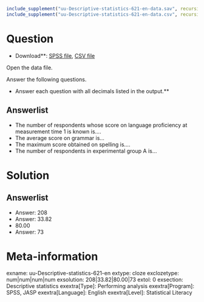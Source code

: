 ```r
include_supplement("uu-Descriptive-statistics-621-en-data.sav", recursive = TRUE)
include_supplement("uu-Descriptive-statistics-621-en-data.csv", recursive = TRUE)
```

Question
========

* Download**: [SPSS file](uu-Descriptive-statistics-621-en-data.sav), [CSV file](uu-Descriptive-statistics-621-en-data.csv)

Open the data file.

Answer the following questions.

* Answer each question with all decimals listed in the output.**

Answerlist
----------
* The number of respondents whose score on language proficiency at measurement time 1 is known is....
* The average score on grammar is...
* The maximum score obtained on spelling is....
* The number of respondents in experimental group A is...

Solution
========

Answerlist
----------
* Answer: 208
* Answer: 33.82
* 80.00
* Answer: 73

Meta-information
================
exname: uu-Descriptive-statistics-621-en
extype: cloze
exclozetype: num|num|num|num
exsolution: 208|33.82|80.00|73
extol: 0
exsection: Descriptive statistics
exextra[Type]: Performing analysis
exextra[Program]: SPSS, JASP
exextra[Language]: English
exextra[Level]: Statistical Literacy
